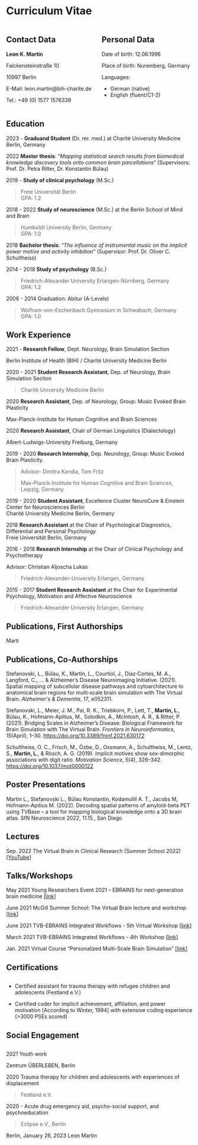 # Curriculum Vitae

::: {.columns}

::: {.column}

## Contact Data

**Leon K. Martin**

Falckensteinstraße 10

10997 Berlin

E-Mail: leon.martin@bih-charite.de

Tel.: +49 (0) 1577 1576339

:::
::: {.column}
## Personal Data

Date of birth: 12.06.1996

Place of birth: Nuremberg, Germany

Languages:

- German (native)
- English (fluent/C1-2)
:::
:::

## Education
```{=html}
<div id="visualization"></div>
<style>
  .vis-item .vis-item-overflow {
    overflow: visible;
  }
</style>
<script type="text/javascript">
  // DOM element where the Timeline will be attached
  var container = document.getElementById('visualization');

  // Create a DataSet (allows two way data-binding)
  var today = vis.moment(vis.moment.utc().format('YYYY-MM-DDT00:00:00.000Z'));
  var items = new vis.DataSet(
    [{
      "id": 1,
      "content": "Abitur (A-Levels)",
      "start": "2006-09-01",
      "end": "2014-06-30",
    },
    {
      "id": 2,
      "content": "B.Sc. Psychology",
      "start": "2014-10-01",
      "end": "2018-06-30",
    },
    {
      "id": 3,
      "content": "Bachelor Thesis",
      "start": "2018-06-30",
    },
    {
      "id": 4,
      "content": "M.Sc. Neuroscience",
      "start": "2018-10-01",
      "end": "2022-08-31",
    },
    {
      "id": 5,
      "content": "M.Sc. Clinical Psychology",
      "start": "2019-10-01",
      "end": today
    },
    {
      "id": 6,
      "content": "Master Thesis",
      "start": "2022-08-31",
    },
    {
      "id": 7,
      "content": "Graduand Student (Dr. rer. med.)",
      "start": "2023-01-18",
      "end": today
    }
  ]);

  // Configuration for the Timeline
  var options = {"end":"01-01-2030", "verticalScroll":"true", "zoomable":false, "verticalScroll":true};

  // Create a Timeline
  var timeline = new vis.Timeline(container, items, options);
</script>
```

2023 - **Graduand Student** (Dr. rer. med.) at Charité University
Medicine Berlin, Germany

2022 **Master thesis**: "*Mapping statistical search results from biomedical
knowledge discovery tools onto common brain parcellations*"
(Supervisors: Prof. Dr. Petra Ritter, Dr. Konstantin Bülau)

2019 - **Study of clinical psychology** (M.Sc.)

> Freie Universität Berlin \
> GPA: 1.2

2018 - 2022 **Study of neuroscience** (M.Sc.) at the Berlin School of
Mind and Brain

> Humboldt University Berlin, Germany \
> GPA: 1.0

2018 **Bachelor thesis**: "*The influence of instrumental music on the
implicit power motive and activity inhibition*" (Supervisor: Prof. Dr.
Oliver C. Schultheiss)

2014 - 2018 **Study of psychology** (B.Sc.)

> Friedrich-Alexander University Erlangen-Nürnberg, Germany \
> GPA: 1.2

2006 - 2014 Graduation: Abitur (A-Levels)

> Wolfram-von-Eschenbach Gymnasium in Schwabach, Germany \
> GPA: 1.0

## Work Experience

2021 - **Research Fellow**, Dept. Neurology, Brain Simulation Section

Berlin Institute of Health (BIH) / Charité University Medicine Berlin

2020 - 2021 **Student Research Assistant**, Dep. of Neurology, Brain
Simulation Section

> Charité University Medicine Berlin

2020 **Research Assistant**, Dep. of Neurology, Group: Music Evoked
Brain Plasticity

Max-Planck-Institute for Human Cognitive and Brain Sciences

2020 **Research Assistant**, Chair of German Linguistics (Dialectology)

Albert-Ludwigs-University Freiburg, Germany

2019 - 2020 **Research Internship**, Dep. Neurology, Group: Music Evoked
Brain Plasticity.

> Advisor: Dimitra Kandia, Tom Fritz
>
> Max-Planck-Institute for Human Cognitive and Brain Sciences, Leipzig,
> Germany

2019 - 2020 **Student Assistant**, Excellence Cluster NeuroCure &
Einstein Center for Neurosciences Berlin\
Charité University Medicine Berlin, Germany

2018 **Research Assistant** at the Chair of Psychological Diagnostics,
Differential and Personal Psychology\
Freie Universität Berlin, Germany

2016 - 2018 **Research Internship** at the Chair of Clinical Psychology
and Psychotherapy

Advisor: Christian Aljoscha Lukas

> Friedrich-Alexander-University Erlangen, Germany

2015 - 2017 **Student Research Assistant** at the Chair for Experimental
Psychology, Motivation and Affective Neuroscience

> Friedrich-Alexander University Erlangen, Germany

## Publications, First Authorships

Marti

## Publications, Co-Authorships

Stefanovski, L., Bülau, K., Martin, L., Courtiol, J., Diaz‐Cortes, M.
A., Langford, C., \... & Alzheimer's Disease Neuroimaging Initiative.
(2021). Spatial mapping of subcellular disease pathways and
cytoarchitecture to anatomical brain regions for multi‐scale brain
simulation with The Virtual Brain. *Alzheimer\'s & Dementia*, *17*,
e052311.

Stefanovski, L., Meier, J. M., Pai, R. K., Triebkorn, P., Lett, T.,
**Martin, L**., Bülau, K., Hofmann-Apitius, M., Solodkin, A., McIntosh,
A. R., & Ritter, P. (2021). Bridging Scales in Alzheimer's Disease:
Biological Framework for Brain Simulation with The Virtual Brain.
*Frontiers in Neuroinformatics*, 15(April), 1--30.
<https://doi.org/10.3389/fninf.2021.630172>

Schultheiss, O. C., Frisch, M., Özbe, D., Ossmann, A., Schultheiss, M.,
Lentz, S., **Martin, L**., & Rösch, A. G. (2019). Implicit motives show
sex-dimorphic associations with digit ratio. *Motivation Science*, 5(4),
326--342. <https://doi.org/10.1037/mot0000122>

## Poster Presentations

Martin L., Stefanovski L., Bülau Konstantin, Kodamullil A. T., Jacobs M,
Hofmann-Apitius M. (2022). Decoding spatial patterns of amyloid-beta PET
using TVBase -- a tool for mapping biological knowledge onto a 3D brain
atlas. SfN Neuroscience 2022, 11.15., San Diego

## Lectures

Sep. 2022 The Virtual Brain in Clinical Research (Summer School 2022)
\[[YouTube](https://youtu.be/QhbIVgjjgqc)\]

## Talks/Workshops

May 2021 Young Researchers Event 2021 -- EBRAINS for next-generation
brain medicine
\[[link](https://www.brainsimulation.org/bsw/zwei/events/single/6931-young-researchers-event-2021-ebrains-for-next-generation-brain-medicine)\]

June 2021 McGill Summer School: The Virtual Brain lecture and workshop
\[[link](https://www.brainsimulation.org/bsw/zwei/events/single/6751-mcgill-summer-school-the-virtual-brain-lecture-and-workshop)\]

June 2021 TVB-EBRAINS Integrated Workflows - 5th Virtual Workshop
\[[link](https://www.brainsimulation.org/bsw/zwei/events/single/7021-tvb-ebrains-integrated-workflows-5th-workshop)\]

March 2021 TVB-EBRAINS Integrated Workflows - 4th Workshop
\[[link](https://www.brainsimulation.org/bsw/zwei/events/single/6571-tvb-ebrains-integrated-workflows-4th-virtual-workshop)\]

Jan. 2021 Virtual Course "Personalized Multi-Scale Brain Simulation"
[\[link\]](https://www.brainsimulation.org/bsw/zwei/events/single/6202--personalized-multi-scale-brain-simulation-virtual-course-from-dec-3-2020-to-feb-18-2021)

## Certifications

##

-   Certified assistant for trauma therapy with refugee children and
    adolescents (Festland e.V.)

-   Certified coder for implicit achievement, affiliation, and power
    motivation \[According to Winter, 1994\] with extensive coding
    experience (\>3000 PSEs scored)

## Social Engagement

##

2021 Youth work

Zentrum ÜBERLEBEN, Berlin

2020 Trauma therapy for children and adolescents with experiences of
displacement

> Festland e.V.

2020 - Acute drug emergency aid, psycho-social support, and
psychoeducation

> Eclipse e.V., Berlin

Berlin, January 26, 2023 Leon Martin
